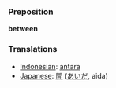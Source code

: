 === Preposition ===

'''between'''

=== Translations ===
*[[Indonesian]]: [[antara]]
*[[Japanese]]: [[間]] ([[あいだ]], aida)